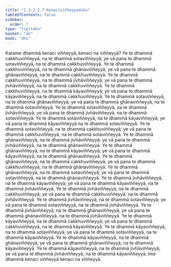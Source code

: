 ```yaml
---
title: "2.3.2.2.7 Kenaciviññeyyaduka"
tableOfContents: false
sidebar:
  order: 7
type: "tipitaka"
basket: "ab"
book: "dhs"
---
```



<DynamicBreadcrumb />

<Division number="1101" book="dhs">

<Paragraph number="1770" book="dhs">
Katame dhammā kenaci viññeyyā, kenaci na viññeyyā?
</Paragraph>

<Paragraph number="1771" book="dhs">
Ye te dhammā cakkhuviññeyyā, na te dhammā sotaviññeyyā; ye vā pana te dhammā sotaviññeyyā, na te dhammā cakkhuviññeyyā.
</Paragraph>

<Paragraph number="1772" book="dhs">
Ye te dhammā cakkhuviññeyyā, na te dhammā ghānaviññeyyā; ye vā pana te dhammā ghānaviññeyyā, na te dhammā cakkhuviññeyyā.
</Paragraph>

<Paragraph number="1773" book="dhs">
Ye te dhammā cakkhuviññeyyā, na te dhammā jivhāviññeyyā; ye vā pana te dhammā jivhāviññeyyā, na te dhammā cakkhuviññeyyā.
</Paragraph>

<Paragraph number="1774" book="dhs">
Ye te dhammā cakkhuviññeyyā, na te dhammā kāyaviññeyyā; ye vā pana te dhammā kāyaviññeyyā, na te dhammā cakkhuviññeyyā.
</Paragraph>

<Paragraph number="1775" book="dhs">
Ye te dhammā sotaviññeyyā, na te dhammā ghānaviññeyyā; ye vā pana te dhammā ghānaviññeyyā, na te dhammā sotaviññeyyā.
</Paragraph>

<Paragraph number="1776" book="dhs">
Ye te dhammā sotaviññeyyā, na te dhammā jivhāviññeyyā; ye vā pana te dhammā jivhāviññeyyā, na te dhammā sotaviññeyyā.
</Paragraph>

<Paragraph number="1777" book="dhs">
Ye te dhammā sotaviññeyyā, na te dhammā kāyaviññeyyā; ye vā pana te dhammā kāyaviññeyyā na te dhammā sotaviññeyyā.
</Paragraph>

<Paragraph number="1778" book="dhs">
Ye te dhammā sotaviññeyyā, na te dhammā cakkhuviññeyyā; ye vā pana te dhammā cakkhuviññeyyā, na te dhammā sotaviññeyyā.
</Paragraph>

<Paragraph number="1779" book="dhs">
Ye te dhammā ghānaviññeyyā, na te dhammā jivhāviññeyyā; ye vā pana te dhammā jivhāviññeyyā, na te dhammā ghānaviññeyyā.
</Paragraph>

<Paragraph number="1780" book="dhs">
Ye te dhammā ghānaviññeyyā, na te dhammā kāyaviññeyyā; ye vā pana te dhammā kāyaviññeyyā, na te dhammā ghānaviññeyyā.
</Paragraph>

<Paragraph number="1781" book="dhs">
Ye te dhammā ghānaviññeyyā, na te dhammā cakkhuviññeyyā; ye vā pana te dhammā cakkhuviññeyyā, na te dhammā ghānaviññeyyā.
</Paragraph>

<Paragraph number="1782" book="dhs">
Ye te dhammā ghānaviññeyyā, na te dhammā sotaviññeyyā; ye vā pana te dhammā sotaviññeyyā, na te dhammā ghānaviññeyyā.
</Paragraph>

<Paragraph number="1783" book="dhs">
Ye te dhammā jivhāviññeyyā, na te dhammā kāyaviññeyyā; ye vā pana te dhammā kāyaviññeyyā, na te dhammā jivhāviññeyyā.
</Paragraph>

<Paragraph number="1784" book="dhs">
Ye te dhammā jivhāviññeyyā, na te dhammā cakkhuviññeyyā; ye vā pana te dhammā cakkhuviññeyyā, na te dhammā jivhāviññeyyā.
</Paragraph>

<Paragraph number="1785" book="dhs">
Ye te dhammā jivhāviññeyyā, na te dhammā sotaviññeyyā; ye vā pana te dhammā sotaviññeyyā, na te dhammā jivhāviññeyyā.
</Paragraph>

<Paragraph number="1786" book="dhs">
Ye te dhammā jivhāviññeyyā, na te dhammā ghānaviññeyyā; ye vā pana te dhammā ghānaviññeyyā, na te dhammā jivhāviññeyyā.
</Paragraph>

<Paragraph number="1787" book="dhs">
Ye te dhammā kāyaviññeyyā, na te dhammā cakkhuviññeyyā; ye vā pana te dhammā cakkhuviññeyyā, na te dhammā kāyaviññeyyā.
</Paragraph>

<Paragraph number="1788" book="dhs">
Ye te dhammā kāyaviññeyyā, na te dhammā sotaviññeyyā; ye vā pana te dhammā sotaviññeyyā, na te dhammā kāyaviññeyyā.
</Paragraph>

<Paragraph number="1789" book="dhs">
Ye te dhammā kāyaviññeyyā, na te dhammā ghānaviññeyyā; ye vā pana te dhammā ghānaviññeyyā, na te dhammā kāyaviññeyyā.
</Paragraph>

<Paragraph number="1790" book="dhs">
Ye te dhammā kāyaviññeyyā, na te dhammā jivhāviññeyyā; ye vā pana te dhammā jivhāviññeyyā, na te dhammā kāyaviññeyyā.
</Paragraph>

<Paragraph number="1791" book="dhs">
Ime dhammā kenaci viññeyyā kenaci na viññeyyā.
</Paragraph>
</Division>